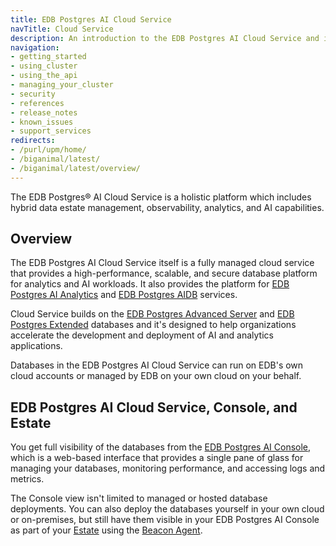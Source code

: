 ```yaml
---
title: EDB Postgres AI Cloud Service
navTitle: Cloud Service
description: An introduction to the EDB Postgres AI Cloud Service and its features.
navigation:
- getting_started
- using_cluster
- using_the_api
- managing_your_cluster
- security
- references
- release_notes
- known_issues 
- support_services
redirects:
- /purl/upm/home/
- /biganimal/latest/
- /biganimal/latest/overview/
---
```


The EDB Postgres® AI Cloud Service is a holistic platform which includes hybrid data estate management, observability, analytics, and AI capabilities. 

## Overview

The EDB Postgres AI Cloud Service itself is a fully managed cloud service that provides a high-performance, scalable, and secure database platform for analytics and AI workloads. It also provides the platform for [EDB Postgres AI Analytics](../analytics/) and [EDB Postgres AIDB](../ai-ml/) services.

Cloud Service builds on the [EDB Postgres Advanced Server](/epas/latest) and [EDB Postgres Extended](/pge/latest) databases and it's designed to help organizations accelerate the development and deployment of AI and analytics applications.

Databases in the EDB Postgres AI Cloud Service can run on EDB's own cloud accounts or managed by EDB on your own cloud on your behalf. 

## EDB Postgres AI Cloud Service, Console, and Estate

You get full visibility of the databases from the [EDB Postgres AI Console](../console), which is a web-based interface that provides a single pane of glass for managing your databases, monitoring performance, and accessing logs and metrics.

The Console view isn't limited to managed or hosted database deployments. You can also deploy the databases yourself in your own cloud or on-premises, but still have them visible in your EDB Postgres AI Console as part of your [Estate](../console/estate) using the [Beacon Agent](/edb-postgres-ai/console/estate/agent/).
